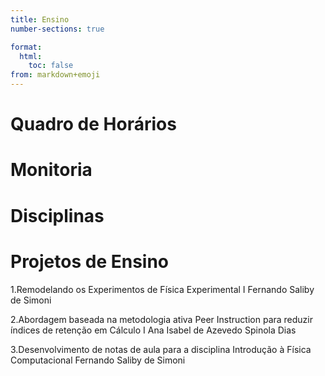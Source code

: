 ```yaml
---
title: Ensino
number-sections: true

format:
  html:
    toc: false
from: markdown+emoji
---
```


# Quadro de Horários {-}


# Monitoria {-}

# Disciplinas {-}

# Projetos de Ensino {-}

1.Remodelando os Experimentos de Física Experimental I
Fernando Saliby de Simoni

2.Abordagem baseada na metodologia ativa Peer Instruction para reduzir índices de retenção em Cálculo I
Ana Isabel de Azevedo Spinola Dias

3.Desenvolvimento de notas de aula para a disciplina Introdução à Física Computacional
Fernando Saliby de Simoni